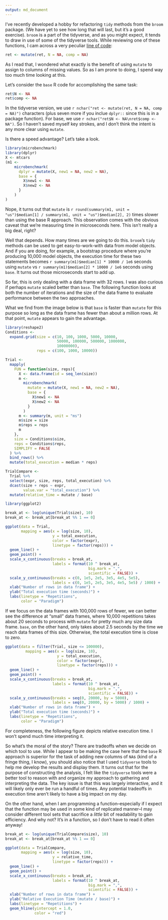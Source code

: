 ```yaml
---
output: md_document
---
```


<!-- 
---
layout: post
title: "Tidyversing for the sake of Tidyversing"
date: 2017-11-15
---
-->


I've recently developed a hobby for refactoring `tidy` methods from the `broom` package. (We have yet to see how long that will last, but it's a good exercise).  `broom` is a part of the tidyverse, and as you might expect, it tends to draw in use of some of the tidyverse tools.  While reviewing one of these functions, I cam across a very peculiar [line of code](https://github.com/tidyverse/broom/blob/master/R/felm_tidiers.R#L73):

<!--excerpt-->

```r
ret <- mutate(ret, N = NA, comp = NA)
```

As I read that, I wondered what exactly is the benefit of using `mutate` to assign to columns of missing values.  So as I am prone to doing, I spend way too much time looking at this.

Let's consider the `base` R code for accomplishing the same task:

```r
ret$N <- NA
ret$comp <- NA
```

In the tidyverse version, we use `r nchar("ret <- mutate(ret, N = NA, comp = NA)")` characters (plus seven more if you inclue `dplyr::` since this is in a package function). For base, we use `r nchar("ret$N <- NA\nret$comp <- NA")`.  So I haven't saved myself key strokes, and I don't think the intent is any more clear using `mutate`.

Is there a speed advantage? Let's take a look.

```r
library(microbenchmark)
library(dplyr)
X <- mtcars
(m1 <- 
    microbenchmark(
      dplyr = mutate(X, new1 = NA, new2 = NA),
      base = {
        X$new1 <- NA
        X$new2 <- NA
      }
    )
)
```

Nope, it turns out that `mutate` is `r round(summary(m1, unit = "us")$median[1] / summary(m1, unit = "us")$median[2], 2)` times slower than using the base R approach.  This observation comes with the obvious caveat that we're measuring time in microseconds here.  This isn't really a big deal, right?

Well that depends.  How many times are we going to do this.  `broom`'s `tidy` methods can be used to get easy-to-work-with data from model objects. And if you are doing, for example, a bootstrap procedure where you're producing 10,000 model objects, the execution time for these two statements becomes `r summary(m1)$median[1] * 10000 / 1e6` seconds using `mutate` vs `r summary(m1)$median[2] * 10000 / 1e6` seconds using `base`. It turns out those microseconds start to add up.

So far, this is only dealing with a data frame with 32 rows.  I was also curious if perhaps `mutate` scaled better than `base`.  The following function looks at both the number of iterations and the size of the data frame to evaluate performance between the two approaches.

What we find from the image below is that `base` is faster than `mutate` for this purpose so long as the data frame has fewer than about a million rows.  At that point, `mutate` appears to gain the advantage.

```r
library(reshape2)
Conditions <- 
  expand.grid(size = c(10, 100, 1000, 5000, 10000, 
                       50000, 100000, 500000, 1000000, 
                       10000000),
              reps = c(100, 1000, 10000))

Trial <- 
  mapply(
    FUN = function(size, reps){
      X <- data.frame(id = seq_len(size))
      m <- 
        microbenchmark(
          mutate = mutate(X, new1 = NA, new2 = NA),
          base = {
            X$new1 <- NA
            X$new2 <- NA
          }
        )
      m <- summary(m, unit = "ms")
      m$size = size
      m$reps = reps
      m
    },
    size = Conditions$size,
    reps = Conditions$reps,
    SIMPLIFY = FALSE
  ) %>% 
  bind_rows() %>% 
  mutate(total_execution = median * reps)

TrialCompare <- 
  Trial %>% 
  select(expr, size, reps, total_execution) %>% 
  dcast(size + reps ~ expr, 
        value.var = "total_execution") %>% 
  mutate(relative_time = mutate / base)

library(ggplot2)

break_at <- log(unique(Trial$size), 10)
break_at <- break_at[break_at %% 1 == 0]

ggplot(data = Trial,
       mapping = aes(x = log(size, 10),
                     y = total_execution,
                     color = factor(expr),
                     linetype = factor(reps))) + 
  geom_line() + 
  geom_point() + 
  scale_x_continuous(breaks = break_at,
                     labels = format(10 ^ break_at,
                                     big.mark = ",",
                                     scientific = FALSE)) + 
  scale_y_continuous(breaks = c(0, 1e5, 2e5, 3e5, 4e5, 5e5),
                     labels = c(0, 1e5, 2e5, 3e5, 4e5, 5e5) / 1000) + 
  xlab("Number of rows in data frame") + 
  ylab("Total execution time (seconds)") + 
  labs(linetype = "Repetitions",
       color = "Paradigm")
```

If we focus on the data frames with 100,000 rows of fewer, we can better see the difference at "small" data frames, where 10,000 repetitions takes about 20 seconds to process with `mutate` for pretty much any size data frame. `base`, on the other hand, only takes about 2.5 seconds by the time we reach data frames of this size.  Otherwise, the total execution time is close to zero.

```r
ggplot(data = filter(Trial, size <= 100000),
         mapping = aes(x = log(size, 10),
                       y = total_execution,
                       color = factor(expr),
                       linetype = factor(reps))) + 
  geom_line() + 
  geom_point() + 
  scale_x_continuous(breaks = break_at,
                     labels = format(10 ^ break_at,
                                     big.mark = ",",
                                     scientific = FALSE)) + 
  scale_y_continuous(breaks = seq(0, 20000, by = 5000),
                     labels = seq(0, 20000, by = 5000) / 1000) +
  xlab("Number of rows in data frame") + 
  ylab("Total execution time (seconds)") + 
  labs(linetype = "Repetitions",
       color = "Paradigm")

```

For completeness, the following figure depicts relative execution time.  I won't spend much time interpreting it.  

So what's the moral of the story?  There are tradeoffs when we decide on which tool to use.  While I appear to be making the case here that the `base` R approach is superior for the task of adding new columns of `NA`s (kind of a fringe thing, I know), you should also notice that I used `tidyverse` tools to help me develop the results and display them.  It turns out that for the purpose of constructing the analysis, I felt like the `tidyverse` tools were a better tool to reason with and organize my approach to gathering and interpreting the data.  The key issue is that this was largely interactive, and it will likely only ever be run a handful of times.  Any potential tradeoffs in execution time aren't likely to have a big impact on my day.

On the other hand, when I am programming a function--especially if I expect that the function may be used in some kind of replicated manner--I may consider different tool sets that sacrifice a _little_ bit of readability to gain efficiency. And why not? It's in a function, so I don't have to read it often anyway!  

```r
break_at <- log(unique(TrialCompare$size), 10)
break_at <- break_at[break_at %% 1 == 0]

ggplot(data = TrialCompare,
       mapping = aes(x = log(size, 10),
                     y = relative_time,
                     linetype = factor(reps))) + 
  geom_line() + 
  geom_point() + 
  scale_x_continuous(breaks = break_at,
                     labels = format(10 ^ break_at,
                                     big.mark = ",",
                                     scientific = FALSE)) + 
  xlab("Number of rows in data frame") + 
  ylab("Relative Execution Time (mutate / base)") + 
  labs(linetype = "Repetitions") + 
  geom_hline(yintercept = 1.0,
             color = "red")
```





